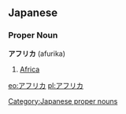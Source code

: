 == Japanese == 
===Proper Noun===
'''アフリカ''' (afurika)
# [[Africa]]

[[Category:Japanese proper nouns]]

[[eo:アフリカ]]
[[pl:アフリカ]]